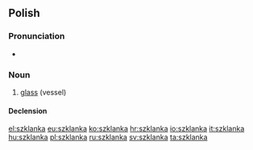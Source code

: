 ==Polish==

===Pronunciation===
* {{IPA|[ˈʂklanka]|lang=pl}}

===Noun===
{{infl|pl|noun|g=f|diminutive|szklaneczka}}

# [[glass]] (vessel)

====Declension====
{{pl-decl-noun-ka|szklan}}

[[el:szklanka]]
[[eu:szklanka]]
[[ko:szklanka]]
[[hr:szklanka]]
[[io:szklanka]]
[[it:szklanka]]
[[hu:szklanka]]
[[pl:szklanka]]
[[ru:szklanka]]
[[sv:szklanka]]
[[ta:szklanka]]